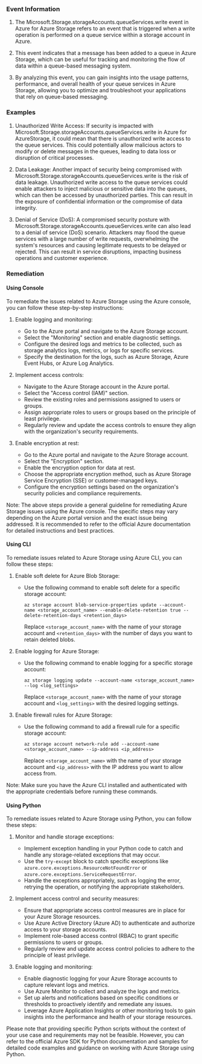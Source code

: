 
### Event Information

1. The Microsoft.Storage.storageAccounts.queueServices.write event in Azure for Azure Storage refers to an event that is triggered when a write operation is performed on a queue service within a storage account in Azure.

2. This event indicates that a message has been added to a queue in Azure Storage, which can be useful for tracking and monitoring the flow of data within a queue-based messaging system.

3. By analyzing this event, you can gain insights into the usage patterns, performance, and overall health of your queue services in Azure Storage, allowing you to optimize and troubleshoot your applications that rely on queue-based messaging.


### Examples

1. Unauthorized Write Access: If security is impacted with Microsoft.Storage.storageAccounts.queueServices.write in Azure for AzureStorage, it could mean that there is unauthorized write access to the queue services. This could potentially allow malicious actors to modify or delete messages in the queues, leading to data loss or disruption of critical processes.

2. Data Leakage: Another impact of security being compromised with Microsoft.Storage.storageAccounts.queueServices.write is the risk of data leakage. Unauthorized write access to the queue services could enable attackers to inject malicious or sensitive data into the queues, which can then be accessed by unauthorized parties. This can result in the exposure of confidential information or the compromise of data integrity.

3. Denial of Service (DoS): A compromised security posture with Microsoft.Storage.storageAccounts.queueServices.write can also lead to a denial of service (DoS) scenario. Attackers may flood the queue services with a large number of write requests, overwhelming the system's resources and causing legitimate requests to be delayed or rejected. This can result in service disruptions, impacting business operations and customer experience.

### Remediation

#### Using Console

To remediate the issues related to Azure Storage using the Azure console, you can follow these step-by-step instructions:

1. Enable logging and monitoring:
   - Go to the Azure portal and navigate to the Azure Storage account.
   - Select the "Monitoring" section and enable diagnostic settings.
   - Configure the desired logs and metrics to be collected, such as storage analytics logs, metrics, or logs for specific services.
   - Specify the destination for the logs, such as Azure Storage, Azure Event Hubs, or Azure Log Analytics.

2. Implement access controls:
   - Navigate to the Azure Storage account in the Azure portal.
   - Select the "Access control (IAM)" section.
   - Review the existing roles and permissions assigned to users or groups.
   - Assign appropriate roles to users or groups based on the principle of least privilege.
   - Regularly review and update the access controls to ensure they align with the organization's security requirements.

3. Enable encryption at rest:
   - Go to the Azure portal and navigate to the Azure Storage account.
   - Select the "Encryption" section.
   - Enable the encryption option for data at rest.
   - Choose the appropriate encryption method, such as Azure Storage Service Encryption (SSE) or customer-managed keys.
   - Configure the encryption settings based on the organization's security policies and compliance requirements.

Note: The above steps provide a general guideline for remediating Azure Storage issues using the Azure console. The specific steps may vary depending on the Azure portal version and the exact issue being addressed. It is recommended to refer to the official Azure documentation for detailed instructions and best practices.

#### Using CLI

To remediate issues related to Azure Storage using Azure CLI, you can follow these steps:

1. Enable soft delete for Azure Blob Storage:
   - Use the following command to enable soft delete for a specific storage account:
     ```
     az storage account blob-service-properties update --account-name <storage_account_name> --enable-delete-retention true --delete-retention-days <retention_days>
     ```
     Replace `<storage_account_name>` with the name of your storage account and `<retention_days>` with the number of days you want to retain deleted blobs.

2. Enable logging for Azure Storage:
   - Use the following command to enable logging for a specific storage account:
     ```
     az storage logging update --account-name <storage_account_name> --log <log_settings>
     ```
     Replace `<storage_account_name>` with the name of your storage account and `<log_settings>` with the desired logging settings.

3. Enable firewall rules for Azure Storage:
   - Use the following command to add a firewall rule for a specific storage account:
     ```
     az storage account network-rule add --account-name <storage_account_name> --ip-address <ip_address>
     ```
     Replace `<storage_account_name>` with the name of your storage account and `<ip_address>` with the IP address you want to allow access from.

Note: Make sure you have the Azure CLI installed and authenticated with the appropriate credentials before running these commands.

#### Using Python

To remediate issues related to Azure Storage using Python, you can follow these steps:

1. Monitor and handle storage exceptions:
   - Implement exception handling in your Python code to catch and handle any storage-related exceptions that may occur.
   - Use the `try-except` block to catch specific exceptions like `azure.core.exceptions.ResourceNotFoundError` or `azure.core.exceptions.ServiceRequestError`.
   - Handle the exceptions appropriately, such as logging the error, retrying the operation, or notifying the appropriate stakeholders.

2. Implement access control and security measures:
   - Ensure that appropriate access control measures are in place for your Azure Storage resources.
   - Use Azure Active Directory (Azure AD) to authenticate and authorize access to your storage accounts.
   - Implement role-based access control (RBAC) to grant specific permissions to users or groups.
   - Regularly review and update access control policies to adhere to the principle of least privilege.

3. Enable logging and monitoring:
   - Enable diagnostic logging for your Azure Storage accounts to capture relevant logs and metrics.
   - Use Azure Monitor to collect and analyze the logs and metrics.
   - Set up alerts and notifications based on specific conditions or thresholds to proactively identify and remediate any issues.
   - Leverage Azure Application Insights or other monitoring tools to gain insights into the performance and health of your storage resources.

Please note that providing specific Python scripts without the context of your use case and requirements may not be feasible. However, you can refer to the official Azure SDK for Python documentation and samples for detailed code examples and guidance on working with Azure Storage using Python.

